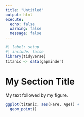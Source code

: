 ```yaml
---
title: "Untitled"
output: html
execute:
  echo: false
  warning: false
  message: false
---
```

```r
#| label: setup
#| include: false
library(tidyverse)
titanic <- data(gapminder)
```
# My Section Title
My text followed by my figure.
```r
ggplot(titanic, aes(Fare, Age)) +
  geom_point()
```
